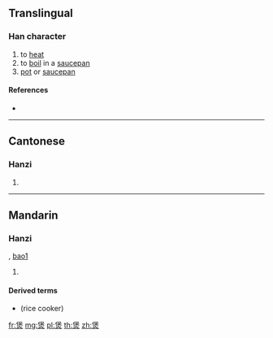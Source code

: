 ==Translingual==

===Han character===
{{Han char|rn=86|rad=火|as=09|sn=13|four=26809|canj=ODF|ids=⿱保火}}
# to [[heat]]
# to [[boil]] in a [[saucepan]]
# [[pot]] or [[saucepan]]

====References====
* {{Han ref|kx=0678.161|dkj=19260|hdz=32218.150|uh=7172|ud=29042|bh=DE73|bd=56947}}

----

==Cantonese==

===Hanzi===
{{yue-hanzi|jyut=|y=bou1}}

# {{defn|lang=yue|sort=火09}}

----

==Mandarin==

===Hanzi===
{{cmn-hanzi|pin=[[bào]] ([[bao4]])|wg=pao<sup>4</sup>}}, [[bao1]]
# {{defn|lang=cmn|sort=火09}}

====Derived terms====
* {{l|cmn|饭煲}} (rice cooker)

[[fr:煲]]
[[mg:煲]]
[[pl:煲]]
[[th:煲]]
[[zh:煲]]